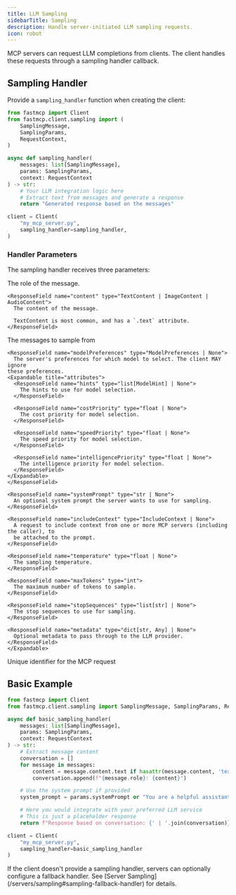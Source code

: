 ```yaml
---
title: LLM Sampling
sidebarTitle: Sampling
description: Handle server-initiated LLM sampling requests.
icon: robot
---
```



<VersionBadge version="2.0.0" />

MCP servers can request LLM completions from clients. The client handles these requests through a sampling handler callback.

## Sampling Handler

Provide a `sampling_handler` function when creating the client:

```python
from fastmcp import Client
from fastmcp.client.sampling import (
    SamplingMessage,
    SamplingParams,
    RequestContext,
)

async def sampling_handler(
    messages: list[SamplingMessage],
    params: SamplingParams,
    context: RequestContext
) -> str:
    # Your LLM integration logic here
    # Extract text from messages and generate a response
    return "Generated response based on the messages"

client = Client(
    "my_mcp_server.py",
    sampling_handler=sampling_handler,
)
```

### Handler Parameters

The sampling handler receives three parameters:

<Card icon="code" title="Sampling Handler Parameters">
<ResponseField name="SamplingMessage" type="Sampling Message Object">
  <Expandable title="attributes">
    <ResponseField name="role" type='Literal["user", "assistant"]'>
      The role of the message.
    </ResponseField>

    <ResponseField name="content" type="TextContent | ImageContent | AudioContent">
      The content of the message.

      TextContent is most common, and has a `.text` attribute.
    </ResponseField>

  </Expandable>
</ResponseField>
<ResponseField name="SamplingParams" type="Sampling Parameters Object">
  <Expandable title="attributes">
    <ResponseField name="messages" type="list[SamplingMessage]">
      The messages to sample from
    </ResponseField>

    <ResponseField name="modelPreferences" type="ModelPreferences | None">
      The server's preferences for which model to select. The client MAY ignore
    these preferences.
    <Expandable title="attributes">
      <ResponseField name="hints" type="list[ModelHint] | None">
        The hints to use for model selection.
      </ResponseField>

      <ResponseField name="costPriority" type="float | None">
        The cost priority for model selection.
      </ResponseField>

      <ResponseField name="speedPriority" type="float | None">
        The speed priority for model selection.
      </ResponseField>

      <ResponseField name="intelligencePriority" type="float | None">
        The intelligence priority for model selection.
      </ResponseField>
    </Expandable>
    </ResponseField>

    <ResponseField name="systemPrompt" type="str | None">
      An optional system prompt the server wants to use for sampling.
    </ResponseField>

    <ResponseField name="includeContext" type="IncludeContext | None">
      A request to include context from one or more MCP servers (including the caller), to
      be attached to the prompt.
    </ResponseField>

    <ResponseField name="temperature" type="float | None">
      The sampling temperature.
    </ResponseField>

    <ResponseField name="maxTokens" type="int">
      The maximum number of tokens to sample.
    </ResponseField>

    <ResponseField name="stopSequences" type="list[str] | None">
      The stop sequences to use for sampling.
    </ResponseField>

    <ResponseField name="metadata" type="dict[str, Any] | None">
      Optional metadata to pass through to the LLM provider.
    </ResponseField>
    </Expandable>

</ResponseField>
<ResponseField name="RequestContext" type="Request Context Object">
  <Expandable title="attributes">
    <ResponseField name="request_id" type="RequestId">
      Unique identifier for the MCP request
    </ResponseField>
  </Expandable>
</ResponseField>
</Card>

## Basic Example

```python
from fastmcp import Client
from fastmcp.client.sampling import SamplingMessage, SamplingParams, RequestContext

async def basic_sampling_handler(
    messages: list[SamplingMessage],
    params: SamplingParams,
    context: RequestContext
) -> str:
    # Extract message content
    conversation = []
    for message in messages:
        content = message.content.text if hasattr(message.content, 'text') else str(message.content)
        conversation.append(f"{message.role}: {content}")

    # Use the system prompt if provided
    system_prompt = params.systemPrompt or "You are a helpful assistant."

    # Here you would integrate with your preferred LLM service
    # This is just a placeholder response
    return f"Response based on conversation: {' | '.join(conversation)}"

client = Client(
    "my_mcp_server.py",
    sampling_handler=basic_sampling_handler
)
```

<Note>
If the client doesn't provide a sampling handler, servers can optionally configure a fallback handler. See [Server Sampling](/servers/sampling#sampling-fallback-handler) for details.
</Note>